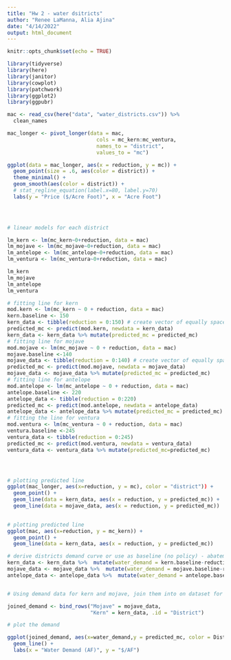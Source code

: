 ```yaml
---
title: "Hw 2 - water dsitricts"
author: "Renee LaManna, Alia Ajina"
date: "4/14/2022"
output: html_document
---
```


```r
knitr::opts_chunk$set(echo = TRUE)

library(tidyverse)
library(here)
library(janitor)
library(cowplot)
library(patchwork)
library(ggplot2)
library(ggpubr)
```

```r
mac <- read_csv(here("data", "water_districts.csv")) %>% 
  clean_names

```


```r
mac_longer <- pivot_longer(data = mac,
                             cols = mc_kern:mc_ventura,
                             names_to = "district",
                             values_to = "mc")
```

```r
ggplot(data = mac_longer, aes(x = reduction, y = mc)) +
  geom_point(size = .6, aes(color = district)) +
  theme_minimal() +
  geom_smooth(aes(color = district)) + 
  # stat_regline_equation(label.x=80, label.y=70) 
  labs(y = "Price ($/Acre Foot)", x = "Acre Foot")


  
```


```r
# linear models for each district

lm_kern <- lm(mc_kern~0+reduction, data = mac)
lm_mojave <- lm(mc_mojave~0+reduction, data = mac)
lm_antelope <- lm(mc_antelope~0+reduction, data = mac)
lm_ventura <- lm(mc_ventura~0+reduction, data = mac)

lm_kern
lm_mojave 
lm_antelope
lm_ventura
```

``` r
# fitting line for kern
mod.kern <- lm(mc_kern ~ 0 + reduction, data = mac)
kern.baseline <- 150
kern_data <- tibble(reduction = 0:150) # create vector of equally spaced numbers
predicted_mc <- predict(mod.kern, newdata = kern_data)
kern_data <- kern_data %>% mutate(predicted_mc = predicted_mc)
# fitting line for mojave
mod.mojave <- lm(mc_mojave ~ 0 + reduction, data = mac)
mojave.baseline <-140
mojave_data <- tibble(reduction = 0:140) # create vector of equally spaced numbers
predicted_mc <- predict(mod.mojave, newdata = mojave_data)
mojave_data <- mojave_data %>% mutate(predicted_mc = predicted_mc)
# fitting line for antelope
mod.antelope <- lm(mc_antelope ~ 0 + reduction, data = mac)
antelope.baseline <- 220
antelope_data <- tibble(reduction = 0:220)
predicted_mc <- predict(mod.antelope, newdata = antelope_data)
antelope_data <- antelope_data %>% mutate(predicted_mc = predicted_mc)
# fitting the line for ventura
mod.ventura <- lm(mc_ventura ~ 0 + reduction, data = mac)
ventura.baseline <-245
ventura_data <- tibble(reduction = 0:245)
predicted_mc <- predict(mod.ventura, newdata = ventura_data)
ventura_data <- ventura_data %>% mutate(predicted_mc=predicted_mc)




# plotting predicted line
ggplot(mac_longer, aes(x=reduction, y = mc), color = "district")) +
  geom_point() +
  geom_line(data = kern_data, aes(x = reduction, y = predicted_mc)) +
  geom_line(data = mojave_data, aes(x = reduction, y = predicted_mc)) 
  
```

```r
# plotting predicted line
ggplot(mac, aes(x=reduction, y = mc_kern)) +
  geom_point() +
  geom_line(data = kern_data, aes(x = reduction, y = predicted_mc))
```



```r
# derive districts demand curve or use as baseline (no policy) - abatement
kern_data <- kern_data %>%  mutate(water_demand = kern.baseline-reduction)
mojave_data <- mojave_data %>%  mutate(water_demand = mojave.baseline-reduction)
antelope_data <- antelope_data %>%  mutate(water_demand = antelope.baseline-reduction)


# Using demand data for kern and mojave, join them into on dataset for plotting

joined_demand <- bind_rows("Mojave" = mojave_data,
                           "Kern" = kern_data, .id = "District")

# plot the demand

ggplot(joined_demand, aes(x=water_demand,y = predicted_mc, color = District)) +
  geom_line() +
  labs(x = "Water Demand (AF)", y = "$/AF") 
```








